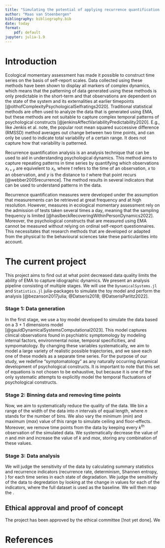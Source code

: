 ```yaml
---
title: "Simulating the potential of applying recurrence quantification analysis on ecological momentary assessment data"
author: "Maas van Steenbergen"
bibliography: bibliography.bib
date: today
format: 
    pdf: default
jupyter: julia-1.9
---
```


# Introduction
Ecological momentary assessment has made it possible to construct time series on the basis of self-report scales. Data collected using these methods have been shown to display all markers of complex dynamics, which means that the patterning of data generated using these methods is only predictable in the short-term and that observations are dependent on the state of the system and its externalities at earlier timepoints [@olthofComplexityPsychologicalSelfratings2020]. Traditional statistical methods are often used to analyze the data that is generated using EMA, but these methods are not suitable to capture complex temporal patterns of psychological constructs [@jenkinsAffectVariabilityPredictability2020]. E.g., like Jenkis et al. note, the popular root mean squared successive difference (RMSSD) method averages out change between two time points, and can only be used to indicate total variability of a certain range. It does not capture how that variability is patterned. 

 Recurrence quantification analysis is an analysis technique that can be used to aid in understanding psychological dynamics. This method aims to capture repeating patterns in time series by quantifying which observations $x_{t+y}$ are equivelent to $x_{t}$, where $t$ refers to the time of an observation, $x$ to an observation, and $y$ is the distance to $t$ where that point recurs [@webber2005recurrence]. The method results in several indicators that can be used to understand patterns in the data. 

Recurrence quantification measures were developed under the assumption that measurements can be retrieved at great frequency and at high resolution. However, measures in ecological momentary assessment rely on the admission of tests taken several times a day, meaning that the sampling frequency is limited [@haslbeckRecoveringWithinPersonDynamics2022]. Moreover, the psychological constructs that are measured using EMA cannot be measured without relying on ordinal self-report questionnaires. This necessitates that research methods that are developed or adapted from the physical to the behavioural sciences take these particularities into account.

# The current project
This project aims to find out at what point decreased data quality limits the ability of EMA to capture idiographic dynamics. We present an analysis pipeline consisting of multiple stages. We will use the `DynamicalSystems.jl` and `Statistics.jl` julia-packages to simulate the toy model and perform the analysis [@bezanson2017julia; @Datseris2018; @DatserisParlitz2022]. 

### Stage 1: Data generation
In the first stage, we use a toy model developed to simulate the data based on a 3 + 1 dimensions model [@gauldDynamicalSystemsComputational2023]. This model captures clinical observations found in psychiatric symptomology by modeling internal factors, environmental noise, temporal specificities, and sympomatology. By changing these variables systematically, we aim to model a large variety of realistic possible trajectories, and we save each one of these models as a separate time series. For the purpose of our study, we redefine "symptomatology" as any naturally occurring dynamical development of psychological constructs. It is important to note that this set of equations is not chosen to be exhaustive, but because it is one of the only systematic attempts to explicitly model the temporal fluctuations of psychological constructs.

### Stage 2: Binning data and removing time points
Now, we aim to systematically reduce the quality of the data. We bin a range of the width of the data into $n$ intervals of equal length, where $n$ stands for the number of bins. We also vary the minimum ($min$) and maximum ($max$) value of this range to simulate ceiling and floor-effects. Moreover, we remove time points from the data by keeping every $k$^th^ observation of the simulated data. We systematically decrease the value of $n$ and $min$ and increase the value of $k$ and $max$, storing any combination of these values.

### Stage 3: Data analysis 
We will judge the sensitivity of the data by calculating summary statistics and recurrence indicators (recurrence rate, determinism, Shannen entropy, ) for each time series in each state of degradation. We judge the sensitivity of the data to degredation by looking at the change in values for each of the indicators, where the full dataset is used as the baseline. We will then map the . 

## Ethical approval and proof of concept
The project has been approved by the ethical committee [!not yet done]. We  

# References
::: {#refs}
:::